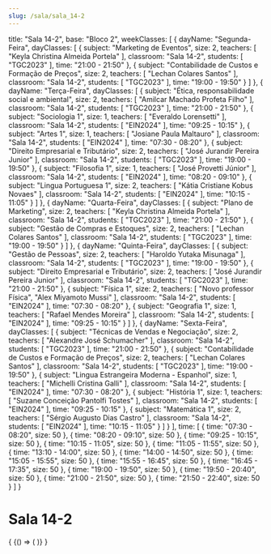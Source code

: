 ```yaml
---
slug: /sala/sala_14-2
---
```

  title: "Sala 14-2",
  base: "Bloco 2",
  weekClasses: [
    {
      dayName: "Segunda-Feira",
      dayClasses: [
        {
          subject: "Marketing de Eventos",
          size: 2,
          teachers: [
            "Keyla Christina Almeida Portela"
          ],
          classroom: "Sala 14-2",
          students: [
            "TGC2023"
          ],
          time: "21:00 - 21:50"
        },
        {
          subject: "Contabilidade de Custos e Formação de Preços",
          size: 2,
          teachers: [
            "Lechan Colares Santos"
          ],
          classroom: "Sala 14-2",
          students: [
            "TGC2023"
          ],
          time: "19:00 - 19:50"
        }
      ]
    },
    {
      dayName: "Terça-Feira",
      dayClasses: [
        {
          subject: "Ética, responsabilidade social e ambiental",
          size: 2,
          teachers: [
            "Amilcar Machado Profeta Filho"
          ],
          classroom: "Sala 14-2",
          students: [
            "TGC2023"
          ],
          time: "21:00 - 21:50"
        },
        {
          subject: "Sociologia 1",
          size: 1,
          teachers: [
            "Everaldo Lorensetti"
          ],
          classroom: "Sala 14-2",
          students: [
            "EIN2024"
          ],
          time: "09:25 - 10:15"
        },
        {
          subject: "Artes 1",
          size: 1,
          teachers: [
            "Josiane Paula Maltauro"
          ],
          classroom: "Sala 14-2",
          students: [
            "EIN2024"
          ],
          time: "07:30 - 08:20"
        },
        {
          subject: "Direito Empresarial e Tributário",
          size: 2,
          teachers: [
            "José Jurandir Pereira Junior"
          ],
          classroom: "Sala 14-2",
          students: [
            "TGC2023"
          ],
          time: "19:00 - 19:50"
        },
        {
          subject: "Filosofia 1",
          size: 1,
          teachers: [
            "José Provetti Júnior"
          ],
          classroom: "Sala 14-2",
          students: [
            "EIN2024"
          ],
          time: "08:20 - 09:10"
        },
        {
          subject: "Lingua Portuguesa 1",
          size: 2,
          teachers: [
            "Kátia Cristiane Kobus Novaes"
          ],
          classroom: "Sala 14-2",
          students: [
            "EIN2024"
          ],
          time: "10:15 - 11:05"
        }
      ]
    },
    {
      dayName: "Quarta-Feira",
      dayClasses: [
        {
          subject: "Plano de Marketing",
          size: 2,
          teachers: [
            "Keyla Christina Almeida Portela"
          ],
          classroom: "Sala 14-2",
          students: [
            "TGC2023"
          ],
          time: "21:00 - 21:50"
        },
        {
          subject: "Gestão de Compras e Estoques",
          size: 2,
          teachers: [
            "Lechan Colares Santos"
          ],
          classroom: "Sala 14-2",
          students: [
            "TGC2023"
          ],
          time: "19:00 - 19:50"
        }
      ]
    },
    {
      dayName: "Quinta-Feira",
      dayClasses: [
        {
          subject: "Gestão de Pessoas",
          size: 2,
          teachers: [
            "Haroldo Yutaka Misunaga"
          ],
          classroom: "Sala 14-2",
          students: [
            "TGC2023"
          ],
          time: "19:00 - 19:50"
        },
        {
          subject: "Direito Empresarial e Tributário",
          size: 2,
          teachers: [
            "José Jurandir Pereira Junior"
          ],
          classroom: "Sala 14-2",
          students: [
            "TGC2023"
          ],
          time: "21:00 - 21:50"
        },
        {
          subject: "Física 1",
          size: 2,
          teachers: [
            "Novo professor Física",
            "Alex Miyamoto Mussi"
          ],
          classroom: "Sala 14-2",
          students: [
            "EIN2024"
          ],
          time: "07:30 - 08:20"
        },
        {
          subject: "Geografia 1",
          size: 1,
          teachers: [
            "Rafael Mendes Moreira"
          ],
          classroom: "Sala 14-2",
          students: [
            "EIN2024"
          ],
          time: "09:25 - 10:15"
        }
      ]
    },
    {
      dayName: "Sexta-Feira",
      dayClasses: [
        {
          subject: "Técnicas de Vendas e Negociação",
          size: 2,
          teachers: [
            "Alexandre José Schumacher"
          ],
          classroom: "Sala 14-2",
          students: [
            "TGC2023"
          ],
          time: "21:00 - 21:50"
        },
        {
          subject: "Contabilidade de Custos e Formação de Preços",
          size: 2,
          teachers: [
            "Lechan Colares Santos"
          ],
          classroom: "Sala 14-2",
          students: [
            "TGC2023"
          ],
          time: "19:00 - 19:50"
        },
        {
          subject: "Lingua Estrangeira Moderna - Espanhol",
          size: 1,
          teachers: [
            "Michelli Cristina Galli"
          ],
          classroom: "Sala 14-2",
          students: [
            "EIN2024"
          ],
          time: "07:30 - 08:20"
        },
        {
          subject: "História 1",
          size: 1,
          teachers: [
            "Suzane Conceição Pantolfi Tostes"
          ],
          classroom: "Sala 14-2",
          students: [
            "EIN2024"
          ],
          time: "09:25 - 10:15"
        },
        {
          subject: "Matemática 1",
          size: 2,
          teachers: [
            "Sérgio Augusto Dias Castro"
          ],
          classroom: "Sala 14-2",
          students: [
            "EIN2024"
          ],
          time: "10:15 - 11:05"
        }
      ]
    }
  ],
  time: [
    {
      time: "07:30 - 08:20",
      size: 50
    },
    {
      time: "08:20 - 09:10",
      size: 50
    },
    {
      time: "09:25 - 10:15",
      size: 50
    },
    {
      time: "10:15 - 11:05",
      size: 50
    },
    {
      time: "11:05 - 11:55",
      size: 50
    },
    {
      time: "13:10 - 14:00",
      size: 50
    },
    {
      time: "14:00 - 14:50",
      size: 50
    },
    {
      time: "15:05 - 15:55",
      size: 50
    },
    {
      time: "15:55 - 16:45",
      size: 50
    },
    {
      time: "16:45 - 17:35",
      size: 50
    },
    {
      time: "19:00 - 19:50",
      size: 50
    },
    {
      time: "19:50 - 20:40",
      size: 50
    },
    {
      time: "21:00 - 21:50",
      size: 50
    },
    {
      time: "21:50 - 22:40",
      size: 50
    }
  ]
}

# Sala 14-2

<div>
  {
    <BrowserOnly>
      {() => (
        <Grid
          title={data.title}
          weekClasses={data.weekClasses}
          time={data.time}
        />
      )}
    </BrowserOnly>
  }
</div>
